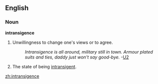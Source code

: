 ==English==
===Noun===
'''intransigence'''
#Unwillingness to change one's views or to agree.
#:''Intransigence is all around, military still in town. Armour plated suits and ties, daddy just won't say good-bye.''  -[[w:U2 (band)|U2]]
#The state of being [[intransigent]].

[[zh:intransigence]]